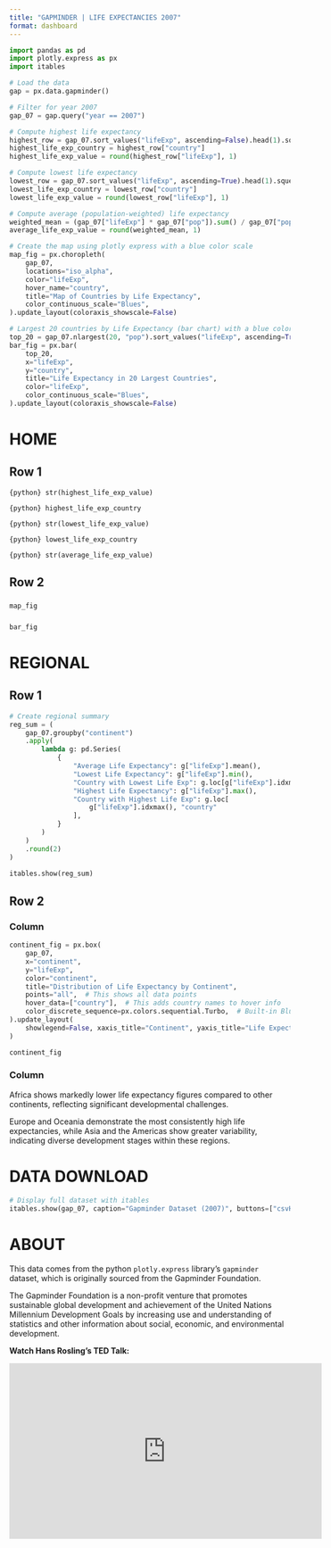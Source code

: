 ```yaml
---
title: "GAPMINDER | LIFE EXPECTANCIES 2007"  
format: dashboard   
---
```


```python
import pandas as pd
import plotly.express as px
import itables 

# Load the data
gap = px.data.gapminder()

# Filter for year 2007
gap_07 = gap.query("year == 2007")

# Compute highest life expectancy
highest_row = gap_07.sort_values("lifeExp", ascending=False).head(1).squeeze()
highest_life_exp_country = highest_row["country"]
highest_life_exp_value = round(highest_row["lifeExp"], 1)

# Compute lowest life expectancy
lowest_row = gap_07.sort_values("lifeExp", ascending=True).head(1).squeeze()
lowest_life_exp_country = lowest_row["country"]
lowest_life_exp_value = round(lowest_row["lifeExp"], 1)

# Compute average (population-weighted) life expectancy
weighted_mean = (gap_07["lifeExp"] * gap_07["pop"]).sum() / gap_07["pop"].sum()
average_life_exp_value = round(weighted_mean, 1)

# Create the map using plotly express with a blue color scale
map_fig = px.choropleth(
    gap_07,
    locations="iso_alpha",
    color="lifeExp",
    hover_name="country",
    title="Map of Countries by Life Expectancy",
    color_continuous_scale="Blues",
).update_layout(coloraxis_showscale=False)

# Largest 20 countries by Life Expectancy (bar chart) with a blue color scale
top_20 = gap_07.nlargest(20, "pop").sort_values("lifeExp", ascending=True)
bar_fig = px.bar(
    top_20,
    x="lifeExp",
    y="country",
    title="Life Expectancy in 20 Largest Countries",
    color="lifeExp",
    color_continuous_scale="Blues",
).update_layout(coloraxis_showscale=False)

```

# HOME

## Row 1 {height=30%}

::: {.valuebox icon="heart" color="#1E90FF" title="Highest Life Expectancy"}

`{python} str(highest_life_exp_value)`

`{python} highest_life_exp_country`

:::

::: {.valuebox icon="thermometer" color="#87CEFA" title="Lowest Life Expectancy"} 

`{python} str(lowest_life_exp_value)`

`{python} lowest_life_exp_country`

:::

::: {.valuebox icon="graph-up" color="#4682B4" title="Average Life Expectancy"}

`{python} str(average_life_exp_value)`

:::

## Row 2 {height=60%}

### {width=70%}

```python
map_fig
```

### {width=40%}

```python
bar_fig
```

# REGIONAL

## Row 1 {height=30%}

```python
# Create regional summary
reg_sum = (
    gap_07.groupby("continent")
    .apply(
        lambda g: pd.Series(
            {
                "Average Life Expectancy": g["lifeExp"].mean(),
                "Lowest Life Expectancy": g["lifeExp"].min(),
                "Country with Lowest Life Exp": g.loc[g["lifeExp"].idxmin(), "country"],
                "Highest Life Expectancy": g["lifeExp"].max(),
                "Country with Highest Life Exp": g.loc[
                    g["lifeExp"].idxmax(), "country"
                ],
            }
        )
    )
    .round(2)
)

itables.show(reg_sum)
```

## Row 2 {height=70%}

### Column {width="80%"}

```python
continent_fig = px.box(
    gap_07,
    x="continent",
    y="lifeExp",
    color="continent",
    title="Distribution of Life Expectancy by Continent",
    points="all",  # This shows all data points
    hover_data=["country"],  # This adds country names to hover info
    color_discrete_sequence=px.colors.sequential.Turbo,  # Built-in Blues palette
).update_layout(
    showlegend=False, xaxis_title="Continent", yaxis_title="Life Expectancy (years)"
)

continent_fig
```

### Column {width="20%"}

Africa shows markedly lower life expectancy figures compared to other continents, reflecting significant developmental challenges.

Europe and Oceania demonstrate the most consistently high life expectancies, while Asia and the Americas show greater variability, indicating diverse development stages within these regions.

# DATA DOWNLOAD

```python
# Display full dataset with itables
itables.show(gap_07, caption="Gapminder Dataset (2007)", buttons=["csvHtml5"])
```


# ABOUT

This data comes from the python `plotly.express` library’s `gapminder` dataset, which is originally sourced from the Gapminder Foundation.

The Gapminder Foundation is a non-profit venture that promotes sustainable global development and achievement of the United Nations Millennium Development Goals by increasing use and understanding of statistics and other information about social, economic, and environmental development.

**Watch Hans Rosling’s TED Talk:**

<iframe width="560" height="315" src="https://www.youtube.com/embed/hVimVzgtD6w?si=dKHepC5EXhjaXOe2" title="YouTube video player" frameborder="0" allow="accelerometer; autoplay; clipboard-write; encrypted-media; gyroscope; picture-in-picture; web-share" referrerpolicy="strict-origin-when-cross-origin" allowfullscreen></iframe>
